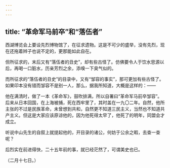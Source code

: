 ```yaml
---
---
---
```

title: “革命军马前卒”和“落伍者”
---



西湖博览会上要设先烈博物馆了，在征求遗物。这是不可少的盛举，没有先烈，现在还拖着辫子也说不定的，更那能如此自在。

但所征求的，末后又有“落伍者的丑史”，却有些古怪了。仿佛要令人于饮水思源以后，再喝一口脏水，历亲芳烈之余，添嗅一下臭气似的。

而所征求的“落伍者的丑史”的目录中，又有“邹容的事实”，那可更加有些古怪了。如果印本没有错而邹容不是别一人，那么，据我所知道，大概是这样的：——

他在满清时，做了一本《革命军》，鼓吹排满，所以自署曰“革命军马前卒邹容”。后来从日本回国，在上海被捕，死在西牢里了，其时盖在一九〇二年。自然，他所主张的不过是民族革命，未曾想到共和，自然更不知道三民主义，当然也不知道共产主义。但这是大家应该原谅他的，因为他死得太早了，他死了的明年，同盟会才成立。

听说中山先生的自叙上就提起他的，开目录的诸公，何妨于公余之暇，去查一查呢？

后烈实在前进得快，二十五年前的事，就已经茫然了，可谓美史也已。

（二月十七日。）